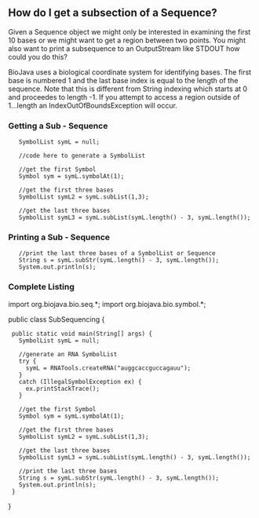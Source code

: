 == How do I get a subsection of a Sequence? ==

Given a Sequence object we might only be interested in examining the first 10 bases or we might want to get a region between two points. You might also want to print a subsequence to an OutputStream like STDOUT how could you do this?

BioJava uses a biological coordinate system for identifying bases. The first base is numbered 1 and the last base index is equal to the length of the sequence. Note that this is different from String indexing which starts at 0 and proceedes to length -1. If you attempt to access a region outside of 1...length an IndexOutOfBoundsException will occur.

=== Getting a Sub - Sequence ===

<java>
    SymbolList symL = null;

    //code here to generate a SymbolList

    //get the first Symbol
    Symbol sym = symL.symbolAt(1);

    //get the first three bases
    SymbolList symL2 = symL.subList(1,3);

    //get the last three bases
    SymbolList symL3 = symL.subList(symL.length() - 3, symL.length());
</java>

=== Printing a Sub - Sequence ===

<java>
    //print the last three bases of a SymbolList or Sequence
    String s = symL.subStr(symL.length() - 3, symL.length());
    System.out.println(s);
</java>

=== Complete Listing ===

<java>
import org.biojava.bio.seq.*;
import org.biojava.bio.symbol.*;

public class SubSequencing {
  public static void main(String[] args) {
    SymbolList symL = null;

    //generate an RNA SymbolList
    try {
      symL = RNATools.createRNA("auggcaccguccagauu");
    }
    catch (IllegalSymbolException ex) {
      ex.printStackTrace();
    }

    //get the first Symbol
    Symbol sym = symL.symbolAt(1);

    //get the first three bases
    SymbolList symL2 = symL.subList(1,3);

    //get the last three bases
    SymbolList symL3 = symL.subList(symL.length() - 3, symL.length());

    //print the last three bases
    String s = symL.subStr(symL.length() - 3, symL.length());
    System.out.println(s);
  }
}
</java>